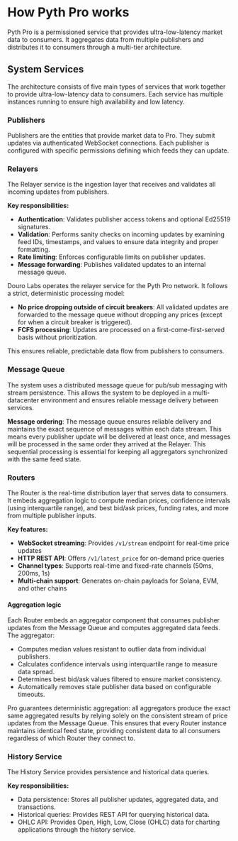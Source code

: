 # How Pyth Pro works

Pyth Pro is a permissioned service that provides ultra-low-latency market data to consumers.
It aggregates data from multiple publishers and distributes it to consumers through a multi-tier architecture.

## System Services

The architecture consists of five main types of services that work together to provide ultra-low-latency data to consumers.
Each service has multiple instances running to ensure high availability and low latency.

### Publishers

Publishers are the entities that provide market data to Pro. They submit updates via authenticated WebSocket connections.
Each publisher is configured with specific permissions defining which feeds they can update.

### Relayers

The Relayer service is the ingestion layer that receives and validates all incoming updates from publishers.

**Key responsibilities:**

- **Authentication**: Validates publisher access tokens and optional Ed25519 signatures.
- **Validation**: Performs sanity checks on incoming updates by examining feed IDs, timestamps, and values to ensure data integrity and proper formatting.
- **Rate limiting**: Enforces configurable limits on publisher updates.
- **Message forwarding**: Publishes validated updates to an internal message queue.

Douro Labs operates the relayer service for the Pyth Pro network. It follows a strict, deterministic processing model:

- **No price dropping outside of circuit breakers**: All validated updates are forwarded to the message queue without dropping any prices (except for when a circuit breaker is triggered).
- **FCFS processing**: Updates are processed on a first-come-first-served basis without prioritization.

This ensures reliable, predictable data flow from publishers to consumers.

### Message Queue

The system uses a distributed message queue for pub/sub messaging with stream persistence.
This allows the system to be deployed in a multi-datacenter environment and ensures reliable message delivery between services.

**Message ordering**: The message queue ensures reliable delivery and maintains the exact sequence of messages within each data stream.
This means every publisher update will be delivered at least once, and messages will be processed in the same order they arrived at the Relayer.
This sequential processing is essential for keeping all aggregators synchronized with the same feed state.

### Routers

The Router is the real-time distribution layer that serves data to consumers.
It embeds aggregation logic to compute median prices, confidence intervals (using interquartile range), and best bid/ask prices, funding rates, and more from multiple publisher inputs.

**Key features:**

- **WebSocket streaming**: Provides `/v1/stream` endpoint for real-time price updates
- **HTTP REST API**: Offers `/v1/latest_price` for on-demand price queries
- **Channel types**: Supports real-time and fixed-rate channels (50ms, 200ms, 1s)
- **Multi-chain support**: Generates on-chain payloads for Solana, EVM, and other chains

#### Aggregation logic

Each Router embeds an aggregator component that consumes publisher updates from the Message Queue and computes aggregated data feeds. The aggregator:

- Computes median values resistant to outlier data from individual publishers.
- Calculates confidence intervals using interquartile range to measure data spread.
- Determines best bid/ask values filtered to ensure market consistency.
- Automatically removes stale publisher data based on configurable timeouts.

Pro guarantees deterministic aggregation: all aggregators produce the exact same aggregated results by relying solely on the consistent stream of price updates from the Message Queue.
This ensures that every Router instance maintains identical feed state, providing consistent data to all consumers regardless of which Router they connect to.

### History Service

The History Service provides persistence and historical data queries.

**Key responsibilities:**

- Data persistence: Stores all publisher updates, aggregated data, and transactions.
- Historical queries: Provides REST API for querying historical data.
- OHLC API: Provides Open, High, Low, Close (OHLC) data for charting applications through the history service.
